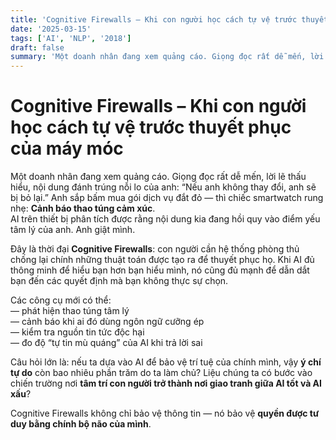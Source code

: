 ```yaml
---
title: 'Cognitive Firewalls – Khi con người học cách tự vệ trước thuyết phục của máy móc'
date: '2025-03-15'
tags: ['AI', 'NLP', '2018']
draft: false
summary: 'Một doanh nhân đang xem quảng cáo. Giọng đọc rất dễ mến, lời lẽ thấu hiểu, nội dung đánh trúng nỗi l'
---
```


# Cognitive Firewalls – Khi con người học cách tự vệ trước thuyết phục của máy móc

Một doanh nhân đang xem quảng cáo. Giọng đọc rất dễ mến, lời lẽ thấu hiểu, nội dung đánh trúng nỗi lo của anh: “Nếu anh không thay đổi, anh sẽ bị bỏ lại.” Anh sắp bấm mua gói dịch vụ đắt đỏ — thì chiếc smartwatch rung nhẹ: **Cảnh báo thao túng cảm xúc**.  
AI trên thiết bị phân tích được rằng nội dung kia đang hồi quy vào điểm yếu tâm lý của anh. Anh giật mình.

Đây là thời đại **Cognitive Firewalls**: con người cần hệ thống phòng thủ chống lại chính những thuật toán được tạo ra để thuyết phục họ. Khi AI đủ thông minh để hiểu bạn hơn bạn hiểu mình, nó cũng đủ mạnh để dẫn dắt bạn đến các quyết định mà bạn không thực sự chọn.

Các công cụ mới có thể:  
— phát hiện thao túng tâm lý  
— cảnh báo khi ai đó dùng ngôn ngữ cưỡng ép  
— kiểm tra nguồn tin tức độc hại  
— đo độ “tự tin mù quáng” của AI khi trả lời sai

Câu hỏi lớn là: nếu ta dựa vào AI để bảo vệ trí tuệ của chính mình, vậy **ý chí tự do** còn bao nhiêu phần trăm do ta làm chủ? Liệu chúng ta có bước vào chiến trường nơi **tâm trí con người trở thành nơi giao tranh giữa AI tốt và AI xấu**?

Cognitive Firewalls không chỉ bảo vệ thông tin — nó bảo vệ **quyền được tư duy bằng chính bộ não của mình**.